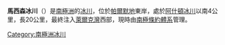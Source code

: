 '''馬西森冰川'''（{{lang-en|Matheson Glacier}}）是[[南極洲|南極洲]]的[[冰川|冰川]]，位於[[帕爾默地|帕爾默地]]東岸，處於[[阿什頓冰川|阿什頓冰川]]以南4公里，長20公里，最終注入[[萊爾克灣|萊爾克灣]]西部，現時由[[南極條約體系|南極條約體系]]管理。

{{coord|70|47|S|62|5|W|source:GNIS|display=title}}

{{Antarctica-geo-stub}}
[[Category:南極洲冰川|Category:南極洲冰川]]